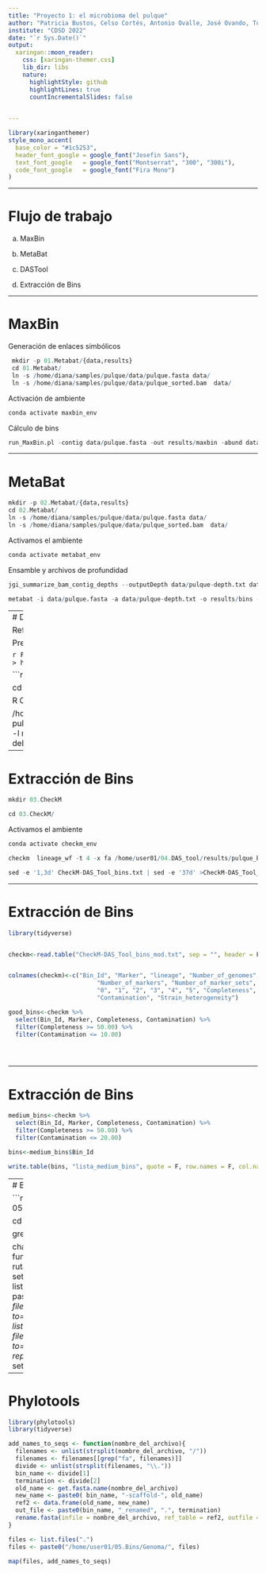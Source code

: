 ```yaml
---
title: "Proyecto 1: el microbioma del pulque"
author: "Patricia Bustos, Celso Cortés, Antonio Ovalle, José Ovando, Tobias Portillo, Eduardo, Armando Ocampo"
institute: "CDSD 2022"
date: "`r Sys.Date()`"
output:
  xaringan::moon_reader:
    css: [xaringan-themer.css]
    lib_dir: libs
    nature:
      highlightStyle: github
      highlightLines: true
      countIncrementalSlides: false
      

---
```

```r
library(xaringanthemer)
style_mono_accent(
  base_color = "#1c5253",
  header_font_google = google_font("Josefin Sans"),
  text_font_google   = google_font("Montserrat", "300", "300i"),
  code_font_google   = google_font("Fira Mono")
)
```
---

# Flujo de trabajo

a) MaxBin

b) MetaBat

c) DASTool

d) Extracción de Bins

---

# MaxBin

Generación de enlaces simbólicos

```r
 mkdir -p 01.Metabat/{data,results}
 cd 01.Metabat/
 ln -s /home/diana/samples/pulque/data/pulque.fasta data/  
 ln -s /home/diana/samples/pulque/data/pulque_sorted.bam  data/ 
```

Activación de ambiente

```r
conda activate maxbin_env
```

Cálculo de bins

```r
run_MaxBin.pl -contig data/pulque.fasta -out results/maxbin -abund data/pulque-depth.txt -max_iteration 2
```

---

# MetaBat

```r
mkdir -p 02.Metabat/{data,results}
cd 02.Metabat/
ln -s /home/diana/samples/pulque/data/pulque.fasta data/  
ln -s /home/diana/samples/pulque/data/pulque_sorted.bam  data/ 
```

Activamos el ambiente
```r
conda activate metabat_env
```

Ensamble y archivos de profundidad

```r
jgi_summarize_bam_contig_depths --outputDepth data/pulque-depth.txt data/pulque_sorted.bam

metabat -i data/pulque.fasta -a data/pulque-depth.txt -o results/bins -t 4 --minCVSum 0 --saveCls -d -v --minCV 0.1 -m 2000
```

---
# DASTool

Refinamiento


Preparar datos de entrada

```r

Fasta_to_Scaffolds2Bin.sh -i /home/user01/01.Metabat -e fa > htn.scaffolds2bin.tsv
```


```r
PATH=/home/programs:$PATH

cd /home/programs/DAS_Tool-1.1.2

R CMD INSTALL package/DASTool_1.1.2.tar.gz

/home/programs/DAS_Tool-1.1.2/DAS_Tool -i pulque_maxbin.contigs2bin.tsv,pulque_metabat.scaffolds2bin.tsv -l maxbin,metabat -c data/pulque.fasta -o results/pulque_bins --debug -t 4  --search_engine diamond --write_bins 1 
```


---

# Extracción de Bins

```r
mkdir 03.CheckM

cd 03.CheckM/

```

Activamos el ambiente

```r
conda activate checkm_env
```

```r
checkm  lineage_wf -t 4 -x fa /home/user01/04.DAS_tool/results/pulque_bins_DASTool_bins DAStools-log_htn  -f CheckM-DAS_Tool_bins.txt

sed -e '1,3d' CheckM-DAS_Tool_bins.txt | sed -e '37d' >CheckM-DAS_Tool_bins_mod.txt
```

---

# Extracción de Bins

```r
library(tidyverse)


checkm<-read.table("CheckM-DAS_Tool_bins_mod.txt", sep = "", header = F, na.strings ="", stringsAsFactors= F)


colnames(checkm)<-c("Bin_Id", "Marker", "lineage", "Number_of_genomes", 
                         "Number_of_markers", "Number_of_marker_sets", 
                         "0", "1", "2", "3", "4", "5", "Completeness", 
                         "Contamination", "Strain_heterogeneity")  

good_bins<-checkm %>%
  select(Bin_Id, Marker, Completeness, Contamination) %>%
  filter(Completeness >= 50.00) %>%
  filter(Contamination <= 10.00) 





```

---

# Extracción de Bins

```r
medium_bins<-checkm %>%
  select(Bin_Id, Marker, Completeness, Contamination) %>%
  filter(Completeness >= 50.00) %>%
  filter(Contamination <= 20.00) 

bins<-medium_bins$Bin_Id

write.table(bins, "lista_medium_bins", quote = F, row.names = F, col.names = F)
```

---
# Bins

```r
mkdir  -p 05.Bins/{Genoma,Proteoma}

cd 05.Bins

grep ">" *.fa

change_bin_name<-function(ruta, ambiente){
ruta_original<-getwd()
setwd(ruta)
filez <- list.files()
newname<-paste0(ambiente, "_", filez)
file.rename(from=filez, to=newname)
filez <- list.files()
file.rename(from=filez, to=sub(pattern="\\.", replacement="_", filez))
setwd(ruta_original)
}
```

---

# Phylotools

```r
library(phylotools)
library(tidyverse)

add_names_to_seqs <- function(nombre_del_archivo){
  filenames <- unlist(strsplit(nombre_del_archivo, "/"))
  filenames <- filenames[[grep("fa", filenames)]]
  divide <- unlist(strsplit(filenames, "\\."))
  bin_name <- divide[1]
  termination <- divide[2]
  old_name <- get.fasta.name(nombre_del_archivo)
  new_name <- paste0( bin_name, "-scaffold-", old_name) 
  ref2 <- data.frame(old_name, new_name)
  out_file <- paste0(bin_name, "_renamed", ".", termination)
  rename.fasta(infile = nombre_del_archivo, ref_table = ref2, outfile = out_file)
}

files <- list.files(".")
files <- paste0("/home/user01/05.Bins/Genoma/", files)

map(files, add_names_to_seqs)
```

